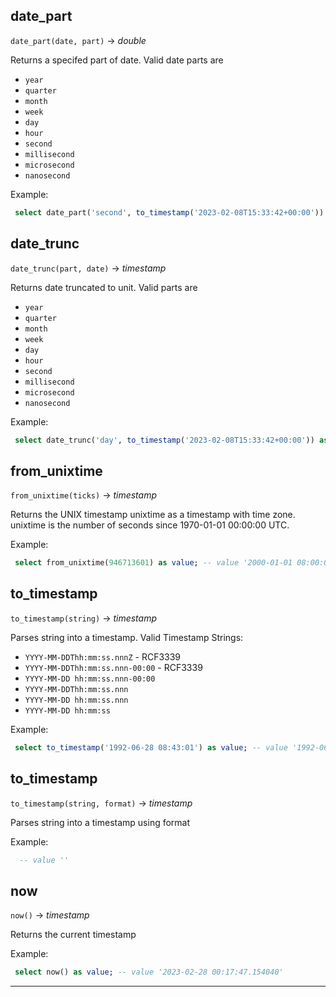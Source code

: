 ## date_part

   `date_part(date, part)` → *double*

Returns a specifed part of date. Valid date parts are 
 * `year` 
 * `quarter` 
 * `month` 
 * `week` 
 * `day` 
 * `hour` 
 * `second` 
 * `millisecond` 
 * `microsecond` 
 * `nanosecond`  

 
Example: 
```sql 
 select date_part('second', to_timestamp('2023-02-08T15:33:42+00:00')) as value; -- value '42' 
``` 
## date_trunc

   `date_trunc(part, date)` → *timestamp*

Returns date truncated to unit. Valid parts are 
 * `year` 
 * `quarter` 
 * `month` 
 * `week` 
 * `day` 
 * `hour` 
 * `second` 
 * `millisecond` 
 * `microsecond` 
 * `nanosecond`

 
Example: 
```sql 
 select date_trunc('day', to_timestamp('2023-02-08T15:33:42+00:00')) as value; -- value '2023-02-08 00:00:00' 
``` 
## from_unixtime

   `from_unixtime(ticks)` → *timestamp*

Returns the UNIX timestamp unixtime as a timestamp with time zone. unixtime is the number of seconds since 1970-01-01 00:00:00 UTC. 

 
Example: 
```sql 
 select from_unixtime(946713601) as value; -- value '2000-01-01 08:00:01' 
``` 
## to_timestamp

   `to_timestamp(string)` → *timestamp*

Parses string into a timestamp. 
 Valid Timestamp Strings: 
 * `YYYY-MM-DDThh:mm:ss.nnnZ` - RCF3339 
 * `YYYY-MM-DDThh:mm:ss.nnn-00:00` - RCF3339 
 * `YYYY-MM-DD hh:mm:ss.nnn-00:00` 
 * `YYYY-MM-DDThh:mm:ss.nnn`  
 * `YYYY-MM-DD hh:mm:ss.nnn` 
 * `YYYY-MM-DD hh:mm:ss`

 
Example: 
```sql 
 select to_timestamp('1992-06-28 08:43:01') as value; -- value '1992-06-28 08:43:01' 
``` 
## to_timestamp

   `to_timestamp(string, format)` → *timestamp*

Parses string into a timestamp using format 

 
Example: 
```sql 
  -- value '' 
``` 
## now

   `now()` → *timestamp*

Returns the current timestamp 

 
Example: 
```sql 
 select now() as value; -- value '2023-02-28 00:17:47.154040' 
``` 
-------------------------- 
